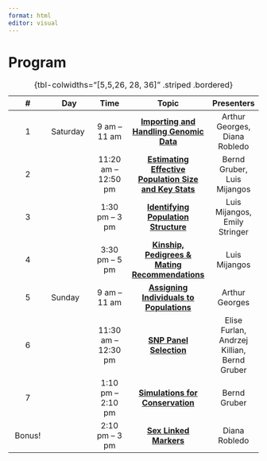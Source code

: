 ```yaml
---
format: html
editor: visual
---
```


# Program {.unnumbered}

| \# | Day | Time | Topic | Presenters |
|:-------------:|---------------|:-------------:|:-------------:|:-------------:|
| 1 | Saturday | 9 am -- 11 am | [**Importing and Handling Genomic Data**](session01.qmd) | Arthur Georges, Diana Robledo |
| 2 |  | 11:20 am -- 12:50 pm | [**Estimating Effective Population Size and Key Stats**](session02.qmd) | Bernd Gruber, Luis Mijangos |
| 3 |  | 1:30 pm -- 3 pm | [**Identifying Population Structure**](session03.qmd) | Luis Mijangos, Emily Stringer |
| 4 |  | 3:30 pm -- 5 pm | [**Kinship, Pedigrees & Mating Recommendations**](session04.qmd) | Luis Mijangos |
| 5 | Sunday | 9 am -- 11 am | [**Assigning Individuals to Populations**](session05.qmd) | Arthur Georges |
| 6 |  | 11:30 am -- 12:30 pm | [**SNP Panel Selection**](session06.qmd) | Elise Furlan, Andrzej Killian, Bernd Gruber |
| 7 |  | 1:10 pm – 2:10 pm | [**Simulations for Conservation**](session07.qmd) | Bernd Gruber |
| Bonus! |  | 2:10 pm – 3 pm | [**Sex Linked Markers**](session08.qmd) | Diana Robledo |

: {tbl-colwidths="\[5,5,26, 28, 36\]" .striped .bordered}
